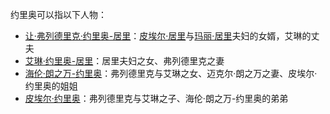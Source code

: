 约里奥可以指以下人物：
*[[让·弗列德里克·约里奥-居里|让·弗列德里克·约里奥-居里]]：[[皮埃尔·居里|皮埃尔·居里]]与[[玛丽·居里|玛丽·居里]]夫妇的女婿，艾琳的丈夫
*[[艾琳·约里奥-居里|艾琳·约里奥-居里]]：居里夫妇之女、弗列德里克之妻
*[[海伦·朗之万-约里奥|海伦·朗之万-约里奥]]：弗列德里克与艾琳之女、迈克尔·朗之万之妻、皮埃尔·约里奥的姐姐
*[[皮埃尔·约里奥|皮埃尔·约里奥]]：弗列德里克与艾琳之子、海伦·朗之万-约里奥的弟弟

{{disambig|Cat=三字人名消歧义}}